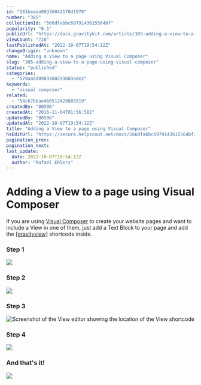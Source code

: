 ```yaml
---
id: "581beaea90336042578d1978"
number: "385"
collectionId: "566dfabbc6979143615564bf"
popularity: "0.1"
publicUrl: "https://docs.gravitykit.com/article/385-adding-a-view-to-a-page-using-visual-composer"
viewCount: "720"
lastPublishedAt: "2022-10-07T19:54:12Z"
changeOrigin: "unknown"
name: "Adding a View to a page using Visual Composer"
slug: "385-adding-a-view-to-a-page-using-visual-composer"
status: "published"
categories: 
  - "579aa5d0903360293603a8e2"
keywords: 
  - "visual composer"
related: 
  - "54c67bbae4b0512429885519"
createdBy: "80506"
createdAt: "2016-11-04T01:56:58Z"
updatedBy: "80506"
updatedAt: "2022-10-07T19:54:12Z"
title: "Adding a View to a page using Visual Composer"
hsEditUrl: "https://secure.helpscout.net/docs/566dfabbc6979143615564bf/article/581beaea90336042578d1978"
pagination_prev: 
pagination_next: 
last_update:
  date: 2022-10-07T19:54:12Z
  author: "Rafael Ehlers"
---
```


# Adding a View to a page using Visual Composer

If you are using [Visual Composer](https://vc.wpbakery.com/) to create your website pages and want to include a View in one of them, just add a Text Block to your page and add the [\[gravityview\]](https://docs.gravitykit.com/article/73-using-the-shortcode) shortcode inside.

### Step 1

![](https://s3.amazonaws.com/helpscout.net/docs/assets/54c58489e4b051242988532c/images/581bebf190336042578d197b/file-kUChHAWNVk.jpg)

### Step 2

![](https://s3.amazonaws.com/helpscout.net/docs/assets/54c58489e4b051242988532c/images/581becc690336042578d197f/file-BSKtjpqhtj.jpg)

### Step 3

![Screenshot of the View editor showing the location of the View shortcode](https://s3.amazonaws.com/helpscout.net/docs/assets/54c58489e4b051242988532c/images/604aacd00ad05379b10cc02b/file-CyNwMX5QhH.png)

### Step 4

![](https://s3.amazonaws.com/helpscout.net/docs/assets/54c58489e4b051242988532c/images/581bec46c697914aa837f8c3/file-JiolxOcCvW.jpg)

### And that's it!

![](https://s3.amazonaws.com/helpscout.net/docs/assets/54c58489e4b051242988532c/images/581bed9390336042578d198c/file-Z2aDhJvUTp.jpg)